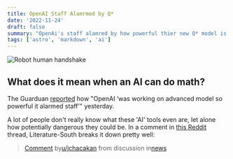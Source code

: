 ```yaml
---
title: OpenAI Staff Alamrmed by Q*
date: '2022-11-24'
draft: false
summary: "OpenAi's staff alamred by how powerful thier new Q* model is."
tags: ['astro', 'markdown', 'ai']
---
```


![Robot human handshake](../../assets/robot-handshake-human.jpg)

## What does it mean when an AI can do math?

The Guarduan [reported](https://www.theguardian.com/business/2023/nov/23/openai-was-working-on-advanced-model-so-powerful-it-alarmed-staff) how "OpenAI ‘was working on advanced model so powerful it alarmed staff’" yesterday.

A lot of people don't really know what these 'AI' tools even are, let alone how potentially dangerous they could be. In a comment in [this Reddit](https://www.reddit.com/r/news/comments/1826d8c/comment/kagrdul/) thread, Literature-South breaks it down pretty well:

<blockquote class="reddit-embed-bq" data-embed-showtitle="true" data-embed-context="1" data-embed-depth="2" data-embed-theme="dark" data-embed-height="634"><a href="https://www.reddit.com/r/news/comments/1826d8c/comment/kagrdul/">Comment</a> by<a href="https://www.reddit.com/user/jchacakan/">u/jchacakan</a> from discussion<a href="https://www.reddit.com/r/news/comments/1826d8c/openai_was_working_on_advanced_model_so_powerful/"><no value=""></no></a> in<a href="https://www.reddit.com/r/news/">news</a></blockquote><script async="" src="https://embed.reddit.com/widgets.js" charset="UTF-8"></script>